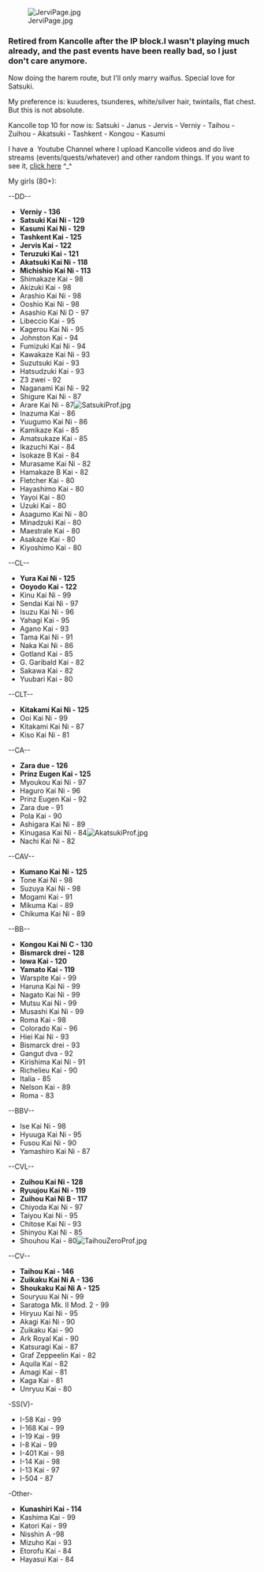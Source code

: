 [[File:JerviPage.jpg|right]]

==='''Retired from Kancolle after the IP block. '''I wasn't playing much already, and the past events have been really bad, so I just don't care anymore.===

Now doing the harem route, but I'll only marry waifus. Special love for Satsuki.

My preference is: kuuderes, tsunderes, white/silver hair, twintails, flat chest. But this is not absolute.

Kancolle top 10 for now is: Satsuki - Janus - Jervis - Verniy - Taihou - Zuihou - Akatsuki - Tashkent - Kongou - Kasumi

I have a  Youtube Channel where I upload Kancolle videos and do live streams (events/quests/whatever) and other random things. If you want to see it, [https://www.youtube.com/c/ZeroHourOtaku click here] ^_^

My girls (80+):

--DD--
* '''Verniy - 136'''
* '''Satsuki Kai Ni - 129'''
* '''Kasumi Kai Ni - 129'''
* '''Tashkent Kai - 125'''
* '''Jervis Kai - 122'''
* '''Teruzuki Kai - 121'''
* '''Akatsuki Kai Ni - 118'''
* '''Michishio Kai Ni - 113'''
* Shimakaze Kai - 98
* Akizuki Kai - 98
* Arashio Kai Ni - 98
* Ooshio Kai Ni - 98
* Asashio Kai Ni D - 97
* Libeccio Kai - 95
* Kagerou Kai Ni - 95
* Johnston Kai - 94
* Fumizuki Kai Ni - 94
* Kawakaze Kai Ni - 93
* Suzutsuki Kai - 93
* Hatsudzuki Kai - 93
* Z3 zwei - 92
* Naganami Kai Ni - 92
* Shigure Kai Ni - 87
* Arare Kai Ni - 87[[File:SatsukiProf.jpg|right]]
* Inazuma Kai - 86
* Yuugumo Kai Ni - 86
* Kamikaze Kai - 85
* Amatsukaze Kai - 85
* Ikazuchi Kai - 84
* Isokaze B Kai - 84
* Murasame Kai Ni - 82
* Hamakaze B Kai - 82
* Fletcher Kai - 80
* Hayashimo Kai - 80
* Yayoi Kai - 80
* Uzuki Kai - 80
* Asagumo Kai Ni - 80
* Minadzuki Kai - 80
* Maestrale Kai - 80
* Asakaze Kai - 80
* Kiyoshimo Kai - 80
--CL--
* '''Yura Kai Ni - 125'''
* '''Ooyodo Kai - 122'''
* Kinu Kai Ni - 99
* Sendai Kai Ni - 97
* Isuzu Kai Ni - 96
* Yahagi Kai - 95
* Agano Kai - 93
* Tama Kai Ni - 91
* Naka Kai Ni - 86
* Gotland Kai - 85
* G. Garibald Kai - 82
* Sakawa Kai - 82
* Yuubari Kai - 80
--CLT--
* '''Kitakami Kai Ni - 125'''
* Ooi Kai Ni - 99
* Kitakami Kai Ni - 87
* Kiso Kai Ni - 81
--CA--
* '''Zara due - 126'''
* '''Prinz Eugen Kai - 125'''
* Myoukou Kai Ni - 97
* Haguro Kai Ni - 96
* Prinz Eugen Kai - 92
* Zara due - 91
* Pola Kai - 90
* Ashigara Kai Ni - 89
* Kinugasa Kai Ni - 84[[File:AkatsukiProf.jpg|right]]
* Nachi Kai Ni - 82
--CAV--
* '''Kumano Kai Ni - 125'''
* Tone Kai Ni - 98
* Suzuya Kai Ni - 98
* Mogami Kai - 91
* Mikuma Kai - 89
* Chikuma Kai Ni - 89
--BB--
* '''Kongou Kai Ni C - 130'''
* '''Bismarck drei - 128'''
* '''Iowa Kai - 120'''
* '''Yamato Kai - 119'''
* Warspite Kai - 99
* Haruna Kai Ni - 99
* Nagato Kai Ni - 99
* Mutsu Kai Ni - 99
* Musashi Kai Ni - 99
* Roma Kai - 98
* Colorado Kai - 96
* Hiei Kai Ni - 93
* Bismarck drei - 93
* Gangut dva - 92
* Kirishima Kai Ni - 91
* Richelieu Kai - 90
* Italia - 85
* Nelson Kai - 89
* Roma - 83
--BBV--
* Ise Kai Ni - 98
* Hyuuga Kai Ni - 95
* Fusou Kai Ni - 90
* Yamashiro Kai Ni - 87
--CVL--
* '''Zuihou Kai Ni - 128'''
* '''Ryuujou Kai Ni - 119'''
* '''Zuihou Kai Ni B - 117'''
* Chiyoda Kai Ni - 97
* Taiyou Kai Ni - 95
* Chitose Kai Ni - 93
* Shinyou Kai Ni - 85
* Shouhou Kai - 80[[File:TaihouZeroProf.jpg|right]]
--CV--
* '''Taihou Kai - 146'''
* '''Zuikaku Kai Ni A - 136'''
* '''Shoukaku Kai Ni A - 125'''
* Souryuu Kai Ni - 99
* Saratoga Mk. II Mod. 2 - 99
* Hiryuu Kai Ni - 95
* Akagi Kai Ni - 90
* Zuikaku Kai - 90
* Ark Royal Kai - 90
* Katsuragi Kai - 87
* Graf Zeppeelin Kai - 82
* Aquila Kai - 82
* Amagi Kai - 81
* Kaga Kai - 81
* Unryuu Kai - 80
-SS(V)-
* I-58 Kai - 99
* I-168 Kai - 99
* I-19 Kai - 99
* I-8 Kai - 99
* I-401 Kai - 98
* I-14 Kai - 98
* I-13 Kai - 97
* I-504 - 87
-Other-
* '''Kunashiri Kai - 114'''
* Kashima Kai - 99
* Katori Kai - 99
* Nisshin A -98
* Mizuho Kai - 93
* Etorofu Kai - 84
* Hayasui Kai - 84